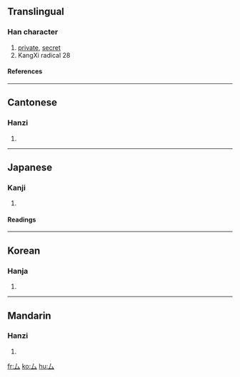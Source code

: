 {{see|私}}
==Translingual==
{{Han stroke|[[Image:厶-order.gif]]}}
===Han character===
{{Han char|rad=厶|as=00|sn=2|four=|canj=女戈 (VI), X女戈 (XVI)}}
# [[private]], [[secret]]
# KangXi radical 28
====References====
{{Han ref|kx=0163.200|dkj=03057|dj=0371.250|hdz=10383.090|uh=53B6|ud=21430}}
----
==Cantonese==
===Hanzi===
{{yue-hanzi|jyut=|y=si1}}
# {{defn|Cantonese}}
----
==Japanese==
===Kanji===
{{ja-kanji|grade=|rs=厶00}}
# {{defn|Japanese}} 
====Readings====
{{ja-readings|on=[[し]] (shi), [[ぼう]] (bō), [[む]] (mu)|kun=[[ござる]] (gozaru)}}
----
==Korean==
===Hanja===
{{ko-hanja|hangeul=사|rv=sa|mr=sa}}
# {{defn|Korean}}
----
==Mandarin==
===Hanzi===
{{cmn-hanzi|pin=[[sī]] (si1)|wg=ssu<sup>1</sup>}}
# {{defn|Mandarin}}

[[fr:厶]]
[[ko:厶]]
[[hu:厶]]